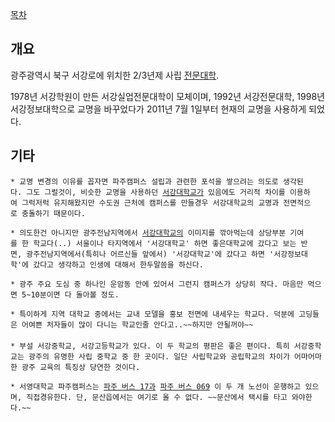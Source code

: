 [[목차]]

== 개요 ==

광주광역시 북구 서강로에 위치한 2/3년제 사립 [[전문대학]].

1978년 서강학원이 만든 서강실업전문대학이 모체이며, 1992년 서강전문대학, 1998년 서강정보대학으로 교명을 바꾸었다가 2011년 7월 1일부터 현재의 교명을 사용하게 되었다.

== 기타 ==

 * 교명 변경의 이유를 꼽자면 파주캠퍼스 설립과 관련한 포석을 쌓으려는 의도로 생각된다. 그도 그럴것이, 비슷한 교명을 사용하던 [[서강대학교]]가 있음에도 거리적 차이를 이용하여 그럭저럭 유지해왔지만 수도권 근처에 캠퍼스를 만들경우 서강대학교의 교명과 전면적으로 충돌하기 때문이다.

 * 의도한건 아니지만 광주전남지역에서 [[서강대학교]]의 이미지를 깎아먹는데 상당부분 기여를 한 학교다(..) 서울이나 타지역에서 '서강대학교' 하면 좋은대학교에 갔다고 보는 반면, 광주전남지역에서(특히나 어르신들 앞에서) '서강대학교'에 갔다고 하면 '서강정보대학'에 갔다고 생각하고 인생에 대해서 한두말씀을 하신다.

 * 광주 주요 도심 중 하나인 운암동 안에 있어서 그런지 캠퍼스가 상당히 작다. 마음만 먹으면 5~10분이면 다 돌아볼 정도.

 * 특이하게 지역 대학교 중에서는 교내 모델을 홍보 전면에 내세우는 학교다. 덕분에 고딩들은 어여쁜 처자들이 많이 다니는 학교인줄 안다고..~~하지만 안될꺼야~~
 
 * 부설 서강중학교, 서강고등학교가 있다. 이 두 학교의 평판은 좋은 편이다. 특히 서강중학교는 광주의 유명한 사립 중학교 중 한 곳이다. 일단 사립학교와 공립학교의 차이가 어마어마한 광주 교육의 특징상 당연한 것이다.

 * 서영대학교 파주캠퍼스는 [[파주 버스 17]]과 [[파주 버스 069]] 이 두 개 노선이 운행하고 있으며, 직접경유한다. 단, 문산읍에서는 여기로 올 수 없다. ~~문산에서 택시를 타고 와야한다.~~

